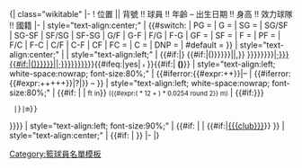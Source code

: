 <noinclude>{| class="wikitable"
|-
! 位置 || 背號 !! 球員 !! 年齡 – 出生日期 !! 身高 !! 效力球隊 !! 國籍
</noinclude>|-
| style="text-align:center;" | {{#switch:{{UC:{{{pos|}}}}}
| PG = {{sort|1.0|[[控球后卫|PG]]}}
| G = {{sort|1.5|[[籃球位置|G]]}}
| SG = {{sort|2.0|[[得分后卫|SG]]}}
| SG/SF | SG-SF | SF/SG | SF-SG | G/F | G-F | F/G | F-G | GF = {{sort|2.5|[[锋卫摇摆人|G/F]]}}
| SF = {{sort|3.0|[[小前锋|SF]]}}
| F = {{sort|3.5|[[籃球位置|F]]}}
| PF = {{sort|4.0|[[大前锋|PF]]}}
| F/C | F-C | C/F | C-F | CF | FC = {{sort|4.5|[[二中锋|F/C]]}}
| C = {{sort|5.0|[[中鋒 (籃球)|C]]}}
| DNP = {{sort|5.5|''DNP''|未參賽]]}}
| #default =
}}
| style="text-align:center;" | {{{num<includeonly>|</includeonly>}}}
| style="text-align:left;" | {{#if:{{{autolink|}}}|{{Autolink|{{{link|{{{name|{{{first}}} {{{last<includeonly>|</includeonly>}}}}}} {{#if:{{{dab|}}}|({{{dab}}})}}}}}|{{{alt|{{{name|{{#if:{{{last<includeonly>|</includeonly>}}}|{{{last}}},}} {{{first}}}}}}}}}}}|[[{{{link|{{{name|{{{first}}}·{{{last<includeonly>|</includeonly>}}}}}} {{#if:{{{dab|}}}|({{{dab}}})}}}}}|{{{alt|{{{name|{{#if:{{{last<includeonly>|</includeonly>}}}|{{{first}}}·}}{{{last}}}}}}}}}]]}}{{#ifeq:{{{inj|no}}}|yes|&nbsp;[[File:Cruz Roja.svg|8px|Injured]]}}{{#if:{{{note|}}}|&nbsp;'''({{{note}}})'''}}
| style="text-align:left;  white-space:nowrap; font-size:80%;" | {{#iferror:{{#expr:{{{year}}}+{{{month}}}+{{{date}}}}}|–
| {{#iferror:{{#expr:{{{year}}}+{{{month}}}+{{{date}}}+{{{compyear}}}+{{{compmonth}}}+{{{compdate}}}}}|?|{{age nts|{{{year}}}|{{{month}}}|{{{date}}}|{{{compyear}}}|{{{compmonth}}}|{{{compdate}}}}}}} – {{birth date|{{{year}}}|{{{month}}}|{{{date}}}|df={{{df|}}}}}
}}
| style="text-align:left; white-space:nowrap; font-size:80%;" | {{#if:{{{ft|}}}
| {{sort|{{#expr:{{{ft}}} * 12 + {{{in|0}}}}}|{{{ft}}} <small>ft</small> {{{in|0}}} <small>in</small>}} <span style="font-size:80%;">({{#expr:({{{ft}}} * 12 + {{{in|0}}}) * 0.0254 round 2}} m)</span>
| {{#if:{{{m|{{{height_m<includeonly>|</includeonly>}}}}}}
  |{{convert|{{{m|{{{height_m|0}}}}}}|m}}
}}}}
| style="text-align:left; font-size:90%;" | {{#if:{{{clublink<includeonly>|</includeonly>}}}
| {{{clublink}}}
| {{#if:{{{club|}}}|[[{{{club}}}]]}}
}}
| style="text-align:center;" | {{#if:{{{nat|}}}
| {{sort|1={{{nat}}}|2={{flagicon|{{{nat}}}|size=20px}} }}
}}
|-<noinclude>
|}
{{Documentation}}
[[Category:籃球員名單模板]]
</noinclude>